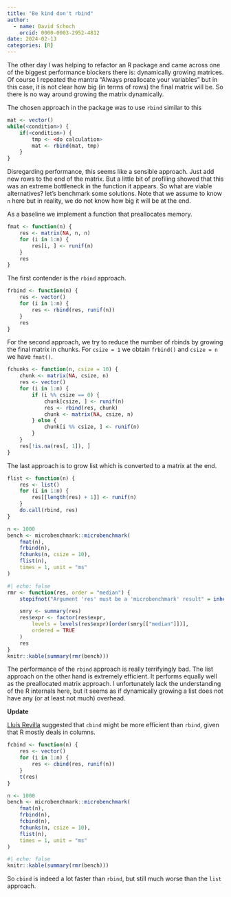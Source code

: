 ```yaml
---
title: "Be kind don't rbind"
author:
  - name: David Schoch
    orcid: 0000-0003-2952-4812
date: 2024-02-13
categories: [R]
---
```


The other day I was helping to refactor an R package and came across one
of the biggest performance blockers there is: dynamically growing matrices.
Of course I repeated the mantra "Always preallocate your variables" but in this case,
it is not clear how big (in terms of rows) the final matrix will be. So there is no
way around growing the matrix dynamically. 

The chosen approach in the package was to use `rbind` similar to this

```r
mat <- vector()
while(<condition>) {
    if(<condition>) {
        tmp <- <do calculation>
        mat <- rbind(mat, tmp)
    }
}
```

Disregarding performance, this seems like a sensible approach. Just add new rows to the end of the matrix. But a little bit of profiling showed that this was an extreme bottleneck in the function it appears. So what are viable alternatives? let's benchmark some solutions. Note that we assume to know `n` here but in reality, we do not know how big it will be at the end.

As a baseline we implement a function that preallocates memory. 

```r
fmat <- function(n) {
    res <- matrix(NA, n, n)
    for (i in 1:n) {
        res[i, ] <- runif(n)
    }
    res
}
```

The first contender is the `rbind` approach.

```r
frbind <- function(n) {
    res <- vector()
    for (i in 1:n) {
        res <- rbind(res, runif(n))
    }
    res
}
```

For the second approach, we try to reduce the number of rbinds by growing the final matrix in chunks. For `csize = 1` we obtain `frbind()` and `csize = n` we have `fmat()`.

```r
fchunks <- function(n, csize = 10) {
    chunk <- matrix(NA, csize, n)
    res <- vector()
    for (i in 1:n) {
        if (i %% csize == 0) {
            chunk[csize, ] <- runif(n)
            res <- rbind(res, chunk)
            chunk <- matrix(NA, csize, n)
        } else {
            chunk[i %% csize, ] <- runif(n)
        }
    }
    res[!is.na(res[, 1]), ]
}
```

The last approach is to grow list which is converted to a matrix at the end.

```r
flist <- function(n) {
    res <- list()
    for (i in 1:n) {
        res[[length(res) + 1]] <- runif(n)
    }
    do.call(rbind, res)
}
```


```r
n <- 1000
bench <- microbenchmark::microbenchmark(
    fmat(n),
    frbind(n),
    fchunks(n, csize = 10),
    flist(n),
    times = 1, unit = "ms"
)
```


```r
#| echo: false
rmr <- function(res, order = "median") {
    stopifnot("Argument 'res' must be a 'microbenchmark' result" = inherits(res, "microbenchmark"))

    smry <- summary(res)
    res$expr <- factor(res$expr,
        levels = levels(res$expr)[order(smry[["median"]])],
        ordered = TRUE
    )
    res
}
knitr::kable(summary(rmr(bench)))
```

The performance of the `rbind` approach is really terrifyingly bad. The list approach on the other hand is extremely efficient. It performs equally well as the preallocated matrix approach. I unfortunately lack the understanding of the R internals here, but it seems as if dynamically growing a list does not have any (or at least not much) overhead.

**Update**  

[Lluís Revilla](https://fosstodon.org/@Lluis_Revilla/111923091333392166) suggested that `cbind` might be more efficient than `rbind`, given that R mostly deals in columns.

```r
fcbind <- function(n) {
    res <- vector()
    for (i in 1:n) {
        res <- cbind(res, runif(n))
    }
    t(res)
}
```


```r
n <- 1000
bench <- microbenchmark::microbenchmark(
    fmat(n),
    frbind(n),
    fcbind(n),
    fchunks(n, csize = 10),
    flist(n),
    times = 1, unit = "ms"
)
```

```r
#| echo: false
knitr::kable(summary(rmr(bench)))
```

So `cbind` is indeed a lot faster than `rbind`, but still much worse than the `list` approach.